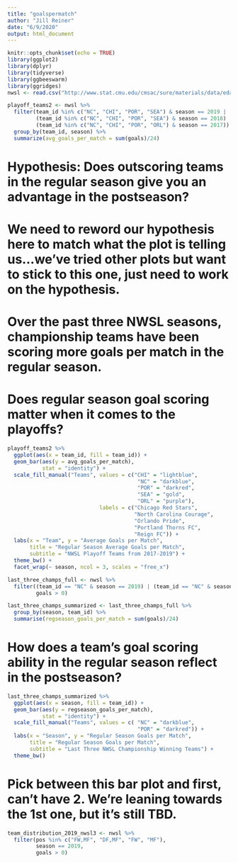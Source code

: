 ```yaml
---
title: "goalspermatch"
author: "Jill Reiner"
date: "6/9/2020"
output: html_document
---
```


```r
knitr::opts_chunk$set(echo = TRUE)
library(ggplot2)
library(dplyr)
library(tidyverse)
library(ggbeeswarm)
library(ggridges)
nwsl <- read.csv("http://www.stat.cmu.edu/cmsac/sure/materials/data/eda_projects/nwsl_season_stats.csv")
```

```r
playoff_teams2 <- nwsl %>%
  filter(team_id %in% c("NC", "CHI", "POR", "SEA") & season == 2019 |
         (team_id %in% c("NC", "CHI", "POR", "SEA") & season == 2018) |
         (team_id %in% c("NC", "CHI", "POR", "ORL") & season == 2017)) %>%
  group_by(team_id, season) %>%
  summarize(avg_goals_per_match = sum(goals)/24)
```

# Hypothesis: Does outscoring teams in the regular season give you an advantage in the postseason? 

# We need to reword our hypothesis here to match what the plot is telling us...we've tried other plots but want to stick to this one, just need to work on the hypothesis.

# Over the past three NWSL seasons, championship teams have been scoring more goals per match in the regular season.

# Does regular season goal scoring matter when it comes to the playoffs?

```r
playoff_teams2 %>%
  ggplot(aes(x = team_id, fill = team_id)) +
  geom_bar(aes(y = avg_goals_per_match),
           stat = "identity") +
  scale_fill_manual("Teams", values = c("CHI" = "lightblue", 
                                         "NC" = "darkblue", 
                                         "POR" = "darkred",
                                         "SEA" = "gold",
                                         "ORL" = "purple"),
                             labels = c("Chicago Red Stars", 
                                        "North Carolina Courage", 
                                        "Orlando Pride", 
                                        "Portland Thorns FC", 
                                        "Reign FC")) + 
  labs(x = "Team", y = "Average Goals per Match",
       title = "Regular Season Average Goals per Match",
       subtitle = "NWSL Playoff Teams from 2017-2019") +
  theme_bw() +
  facet_wrap(~ season, ncol = 3, scales = "free_x")
```

```r
last_three_champs_full <- nwsl %>%
  filter((team_id == "NC" & season == 2019) | (team_id == "NC" & season == 2018) | (team_id == "POR" & season == 2017),
         goals > 0)
```

```r
last_three_champs_summarized <- last_three_champs_full %>%
  group_by(season, team_id) %>%
  summarise(regseason_goals_per_match = sum(goals)/24)
```

# How does a team's goal scoring ability in the regular season reflect in the postseason?

```r
last_three_champs_summarized %>%
  ggplot(aes(x = season, fill = team_id)) +
  geom_bar(aes(y = regseason_goals_per_match),
           stat = "identity") +
  scale_fill_manual("Teams", values = c( "NC" = "darkblue", 
                                         "POR" = "darkred")) + 
  labs(x = "Season", y = "Regular Season Goals per Match",
       title = "Regular Season Goals per Match",
       subtitle = "Last Three NWSL Championship Winning Teams") +
  theme_bw()
```

# Pick between this bar plot and first, can't have 2. We're leaning towards the 1st one, but it's still TBD.

```r
team_distribution_2019_nwsl3 <- nwsl %>%
  filter(pos %in% c("FW,MF", "DF,MF", "FW", "MF"),
         season == 2019,
         goals > 0)
```
